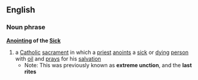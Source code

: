 ==English==
===Noun phrase===
'''[[Anointing]] of the [[Sick]]'''
{{wikipedia}}
# a [[Catholic]] [[sacrament]] in which a [[priest]] [[anoint]]s a [[sick]] or [[die|dying]] [[person]] with [[oil]] and [[pray]]s for his [[salvation]]
#*Note: This was previously known as '''extreme unction''', and the '''last rites'''